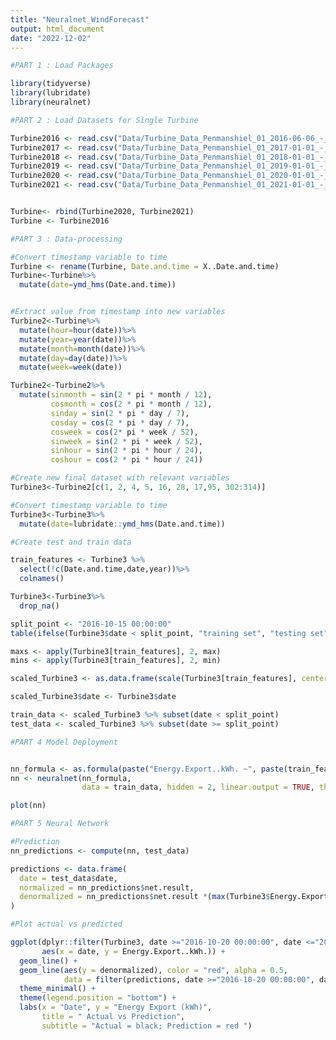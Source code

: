 ```yaml
---
title: "Neuralnet_WindForecast"
output: html_document
date: "2022-12-02"
---
```


```r
#PART 1 : Load Packages

library(tidyverse)
library(lubridate)
library(neuralnet)

```

```r
#PART 2 : Load Datasets for Single Turbine

Turbine2016 <- read.csv("Data/Turbine_Data_Penmanshiel_01_2016-06-06_-_2017-01-01_1042.csv", skip = 9)
Turbine2017 <- read.csv("Data/Turbine_Data_Penmanshiel_01_2017-01-01_-_2018-01-01_1042.csv", skip = 9)
Turbine2018 <- read.csv("Data/Turbine_Data_Penmanshiel_01_2018-01-01_-_2019-01-01_1042.csv", skip = 9)
Turbine2019 <- read.csv("Data/Turbine_Data_Penmanshiel_01_2019-01-01_-_2020-01-01_1042.csv", skip = 9)
Turbine2020 <- read.csv("Data/Turbine_Data_Penmanshiel_01_2020-01-01_-_2021-01-01_1042.csv", skip = 9)
Turbine2021 <- read.csv("Data/Turbine_Data_Penmanshiel_01_2021-01-01_-_2021-07-01_1042.csv", skip = 9)


Turbine<- rbind(Turbine2020, Turbine2021)
Turbine <- Turbine2016
```

```r
#PART 3 : Data-processing

#Convert timestamp variable to time
Turbine <- rename(Turbine, Date.and.time = X..Date.and.time)
Turbine<-Turbine%>%
  mutate(date=ymd_hms(Date.and.time))


#Extract value from timestamp into new variables
Turbine2<-Turbine%>%
  mutate(hour=hour(date))%>%
  mutate(year=year(date))%>%
  mutate(month=month(date))%>%
  mutate(day=day(date))%>%
  mutate(week=week(date))

Turbine2<-Turbine2%>%
  mutate(sinmonth = sin(2 * pi * month / 12),
         cosmonth = cos(2 * pi * month / 12),
         sinday = sin(2 * pi * day / 7),
         cosday = cos(2 * pi * day / 7),
         cosweek = cos(2* pi * week / 52),
         sinweek = sin(2 * pi * week / 52),
         sinhour = sin(2 * pi * hour / 24),
         coshour = cos(2 * pi * hour / 24))

#Create new final dataset with relevant variables
Turbine3<-Turbine2[c(1, 2, 4, 5, 16, 28, 17,95, 302:314)]

#Convert timestamp variable to time
Turbine3<-Turbine3%>%
  mutate(date=lubridate::ymd_hms(Date.and.time))

#Create test and train data

train_features <- Turbine3 %>% 
  select(!c(Date.and.time,date,year))%>% 
  colnames()

Turbine3<-Turbine3%>%
  drop_na()

split_point <- "2016-10-15 00:00:00"
table(ifelse(Turbine3$date < split_point, "training set", "testing set"))

maxs <- apply(Turbine3[train_features], 2, max)
mins <- apply(Turbine3[train_features], 2, min)

scaled_Turbine3 <- as.data.frame(scale(Turbine3[train_features], center = mins, scale = maxs - mins))

scaled_Turbine3$date <- Turbine3$date

train_data <- scaled_Turbine3 %>% subset(date < split_point)
test_data <- scaled_Turbine3 %>% subset(date >= split_point)

```

```r
#PART 4 Model Deployment


nn_formula <- as.formula(paste("Energy.Export..kWh. ~", paste(train_features, collapse = "+")))
nn <- neuralnet(nn_formula, 
                data = train_data, hidden = 2, linear.output = TRUE, threshold =0.1, stepmax = 1e+5)

plot(nn)


```

```r
#PART 5 Neural Network

#Prediction
nn_predictions <- compute(nn, test_data)

predictions <- data.frame(
  date = test_data$date,
  normalized = nn_predictions$net.result,
  denormalized = nn_predictions$net.result *(max(Turbine3$Energy.Export..kWh.)-min(Turbine3$Energy.Export..kWh.))+min(Turbine3$Energy.Export..kWh.)
)

#Plot actual vs predicted

ggplot(dplyr::filter(Turbine3, date >="2016-10-20 00:00:00", date <="2016-10-20 23:00:00"),
       aes(x = date, y = Energy.Export..kWh.)) +
  geom_line() +
  geom_line(aes(y = denormalized), color = "red", alpha = 0.5,
            data = filter(predictions, date >="2016-10-20 00:00:00", date <="2016-10-20 23:00:00" )) +
  theme_minimal() +
  theme(legend.position = "bottom") +
  labs(x = "Date", y = "Energy Export (kWh)",
       title = " Actual vs Prediction",
       subtitle = "Actual = black; Prediction = red ")
```



